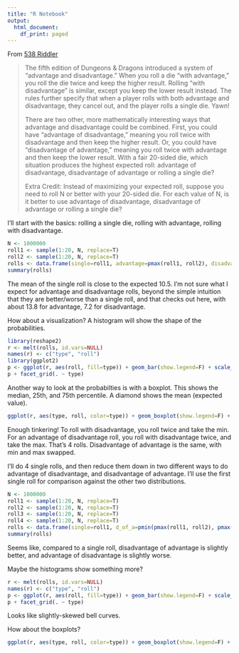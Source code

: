```yaml
---
title: "R Notebook"
output:
  html_document:
    df_print: paged
---
```


From [538 Riddler](https://fivethirtyeight.com/features/can-you-find-the-best-dungeons-dragons-strategy/)

> The fifth edition of Dungeons & Dragons introduced a system
> of “advantage and disadvantage.” When you roll a die “with
> advantage,” you roll the die twice and keep the higher result. Rolling
> “with disadvantage” is similar, except you keep the lower result
> instead. The rules further specify that when a player rolls with both
> advantage and disadvantage, they cancel out, and the player rolls a
> single die. Yawn!
> 
> There are two other, more mathematically interesting ways that advantage
> and disadvantage could be combined. First, you could have “advantage of
> disadvantage,” meaning you roll twice with disadvantage and then keep
> the higher result. Or, you could have “disadvantage of advantage,”
> meaning you roll twice with advantage and then keep the lower result. With
> a fair 20-sided die, which situation produces the highest expected
> roll: advantage of disadvantage, disadvantage of advantage or rolling
> a single die?
> 
> Extra Credit: Instead of maximizing your expected roll, suppose you
> need to roll N or better with your 20-sided die. For each value of N,
> is it better to use advantage of disadvantage, disadvantage of advantage
> or rolling a single die?

I'll start with the basics: rolling a single die, rolling with advantage, rolling with disadvantage.
```r
N <- 1000000
roll1 <- sample(1:20, N, replace=T)
roll2 <- sample(1:20, N, replace=T)
rolls <- data.frame(single=roll1, advantage=pmax(roll1, roll2), disadvantage=pmin(roll1, roll2))
summary(rolls)
```

The mean of the single roll is close to the expected 10.5. I'm not sure what I expect for advantage and disadvantage rolls, beyond the simple intuition that they are better/worse than a single roll, and that checks out here, with about 13.8 for advantage, 7.2 for disadvantage.

How about a visualization? A histogram will show the shape of the probabilities.

```r
library(reshape2)
r <- melt(rolls, id.vars=NULL)
names(r) <- c("type", "roll")
library(ggplot2)
p <- ggplot(r, aes(roll, fill=type)) + geom_bar(show.legend=F) + scale_x_continuous(breaks=c(1, 5, 10, 15, 20))
p + facet_grid(. ~ type)
```

Another way to look at the probabilties is with a boxplot. This shows the median, 25th, and 75th percentile. A diamond shows the mean (expected value).
```r
ggplot(r, aes(type, roll, color=type)) + geom_boxplot(show.legend=F) + stat_summary(fun.y=mean, geom="point", shape=18, size=3) + scale_y_continuous(breaks=c(1, 5, 10, 15, 20))
```

Enough tinkering! To roll with disadvantage, you roll twice and take the min. For an advantage of disadvantage roll, you roll with disadvantage twice, and take the max. That's 4 rolls. Disadvantage of advantage is the same, with min and max swapped.

I'll do 4 single rolls, and then reduce them down in two different ways to do advantage of disadvantage, and disadvantage of advantage. I'll use the first single roll for comparison against the other two distributions.

```r
N <- 1000000
roll1 <- sample(1:20, N, replace=T)
roll2 <- sample(1:20, N, replace=T)
roll3 <- sample(1:20, N, replace=T)
roll4 <- sample(1:20, N, replace=T)
rolls <- data.frame(single=roll1, d_of_a=pmin(pmax(roll1, roll2), pmax(roll3, roll4)), a_of_d=pmax(pmin(roll1, roll2), pmin(roll3, roll4)))
summary(rolls)
```

Seems like, compared to a single roll, disadvantage of advantage is slightly better, and advantage of disadvantage is slightly worse.

Maybe the histograms show something more?

```r
r <- melt(rolls, id.vars=NULL)
names(r) <- c("type", "roll")
p <- ggplot(r, aes(roll, fill=type)) + geom_bar(show.legend=F) + scale_x_continuous(breaks=c(1, 5, 10, 15, 20))
p + facet_grid(. ~ type)
```
Looks like slightly-skewed bell curves.

How about the boxplots?

```r
ggplot(r, aes(type, roll, color=type)) + geom_boxplot(show.legend=F) + stat_summary(fun.y=mean, geom="point", shape=18, size=3) + scale_y_continuous(breaks=c(1, 5, 10, 15, 20))
```

